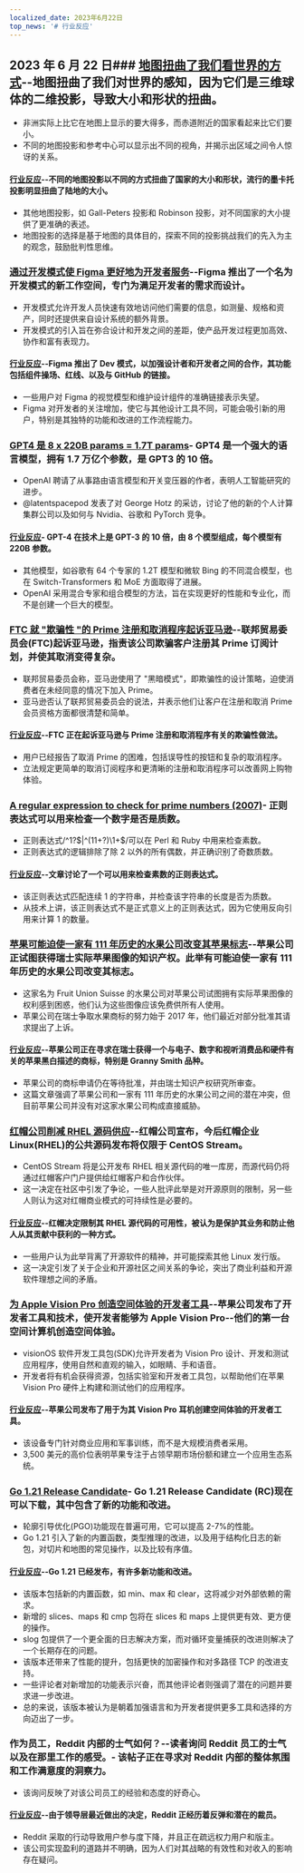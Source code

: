 ```yaml
---
localized_date: 2023年6月22日
top_news: '# 行业反应'
---
```




<CallToAction />

<Steps>

## 2023 年 6 月 22 日### [地图扭曲了我们看世界的方式](https://unchartedterritories.tomaspueyo.com/p/maps-distort-how-we-see-the-world)--地图扭曲了我们对世界的感知，因为它们是三维球体的二维投影，导致大小和形状的扭曲。

- 非洲实际上比它在地图上显示的要大得多，而赤道附近的国家看起来比它们要小。
- 不同的地图投影和参考中心可以显示出不同的视角，并揭示出区域之间令人惊讶的关系。

#### [行业反应](http://news.ycombinator.com/item?id=36421315)--不同的地图投影以不同的方式扭曲了国家的大小和形状，流行的墨卡托投影明显扭曲了陆地的大小。

- 其他地图投影，如 Gall-Peters 投影和 Robinson 投影，对不同国家的大小提供了更准确的表述。
- 地图投影的选择是基于地图的具体目的，探索不同的投影挑战我们的先入为主的观念，鼓励批判性思维。

### [通过开发模式使 Figma 更好地为开发者服务](https://www.figma.com/blog/introducing-dev-mode/)--Figma 推出了一个名为开发模式的新工作空间，专门为满足开发者的需求而设计。

- 开发模式允许开发人员快速有效地访问他们需要的信息，如测量、规格和资产，同时还提供来自设计系统的额外背景。
- 开发模式的引入旨在弥合设计和开发之间的差距，使产品开发过程更加高效、协作和富有表现力。

#### [行业反应](http://news.ycombinator.com/item?id=36420712)--Figma 推出了 Dev 模式，以加强设计者和开发者之间的合作，其功能包括组件操场、红线、以及与 GitHub 的链接。

- 一些用户对 Figma 的视觉模型和维护设计组件的准确链接表示失望。
- Figma 对开发者的关注增加，使它与其他设计工具不同，可能会吸引新的用户，特别是其独特的功能和改进的工作流程能力。

### [GPT4 是 8 x 220B params = 1.7T params](https://twitter.com/swyx/status/1671272883379908608)- GPT4 是一个强大的语言模型，拥有 1.7 万亿个参数，是 GPT3 的 10 倍。

- OpenAI 聘请了从事路由语言模型和开关变压器的作者，表明人工智能研究的进步。
- @latentspacepod 发表了对 George Hotz 的采访，讨论了他的新的个人计算集群公司以及如何与 Nvidia、谷歌和 PyTorch 竞争。

#### [行业反应](http://news.ycombinator.com/item?id=36413296)- GPT-4 在技术上是 GPT-3 的 10 倍，由 8 个模型组成，每个模型有 220B 参数。

- 其他模型，如谷歌有 64 个专家的 1.2T 模型和微软 Bing 的不同混合模型，也在 Switch-Transformers 和 MoE 方面取得了进展。
- OpenAI 采用混合专家和组合模型的方法，旨在实现更好的性能和专业化，而不是创建一个巨大的模型。

### [FTC 就 "欺骗性 "的 Prime 注册和取消程序起诉亚马逊](https://www.cnbc.com/2023/06/21/ftc-sues-amazon-over-deceptive-prime-sign-up-and-cancellation-process.html)--联邦贸易委员会(FTC)起诉亚马逊，指责该公司欺骗客户注册其 Prime 订阅计划，并使其取消变得复杂。

- 联邦贸易委员会称，亚马逊使用了 "黑暗模式"，即欺骗性的设计策略，迫使消费者在未经同意的情况下加入 Prime。
- 亚马逊否认了联邦贸易委员会的说法，并表示他们让客户在注册和取消 Prime 会员资格方面都很清楚和简单。

#### [行业反应](http://news.ycombinator.com/item?id=36418713)--FTC 正在起诉亚马逊与 Prime 注册和取消程序有关的欺骗性做法。

- 用户已经报告了取消 Prime 的困难，包括误导性的按钮和复杂的取消程序。
- 立法规定更简单的取消订阅程序和更清晰的注册和取消程序可以改善网上购物体验。

### [A regular expression to check for prime numbers (2007)](https://www.noulakaz.net/2007/03/18/a-regular-expression-to-check-for-prime-numbers/)- 正则表达式可以用来检查一个数字是否是质数。

- 正则表达式/^1?$|^(11+?)\1+$/可以在 Perl 和 Ruby 中用来检查素数。
- 正则表达式的逻辑排除了除 2 以外的所有偶数，并正确识别了奇数质数。

#### [行业反应](http://news.ycombinator.com/item?id=36413260)--文章讨论了一个可以用来检查素数的正则表达式。

- 该正则表达式匹配连续 1 的字符串，并检查该字符串的长度是否为质数。
- 从技术上讲，该正则表达式不是正式意义上的正则表达式，因为它使用反向引用来计算 1 的数量。

### [苹果可能迫使一家有 111 年历史的水果公司改变其苹果标志](https://www.androidauthority.com/apple-swiss-fruit-company-change-logo-3336622/)--苹果公司正试图获得瑞士实际苹果图像的知识产权。此举有可能迫使一家有 111 年历史的水果公司改变其标志。

- 这家名为 Fruit Union Suisse 的水果公司对苹果公司试图拥有实际苹果图像的权利感到困惑，他们认为这些图像应该免费供所有人使用。
- 苹果公司在瑞士争取水果商标的努力始于 2017 年，他们最近对部分批准其请求提出了上诉。

#### [行业反应](http://news.ycombinator.com/item?id=36416131)--苹果公司正在寻求在瑞士获得一个与电子、数字和视听消费品和硬件有关的苹果黑白描述的商标，特别是 Granny Smith 品种。

- 苹果公司的商标申请仍在等待批准，并由瑞士知识产权研究所审查。
- 这篇文章强调了苹果公司和一家有 111 年历史的水果公司之间的潜在冲突，但目前苹果公司并没有对这家水果公司构成直接威胁。

### [红帽公司削减 RHEL 源码供应](https://lwn.net/Articles/935592/)--红帽公司宣布，今后红帽企业 Linux(RHEL)的公共源码发布将仅限于 CentOS Stream。

- CentOS Stream 将是公开发布 RHEL 相关源代码的唯一库房，而源代码仍将通过红帽客户门户提供给红帽客户和合作伙伴。
- 这一决定在社区中引发了争论，一些人批评此举是对开源原则的限制，另一些人则认为这对红帽商业模式的可持续性是必要的。

#### [行业反应](http://news.ycombinator.com/item?id=36420259)--红帽决定限制其 RHEL 源代码的可用性，被认为是保护其业务和防止他人从其贡献中获利的一种方式。

- 一些用户认为此举背离了开源软件的精神，并可能探索其他 Linux 发行版。
- 这一决定引发了关于企业和开源社区之间关系的争论，突出了商业利益和开源软件理想之间的矛盾。

### [为 Apple Vision Pro 创造空间体验的开发者工具](https://www.apple.com/newsroom/2023/06/developer-tools-to-create-spatial-experiences-for-apple-vision-pro-now-available/)--苹果公司发布了开发者工具和技术，使开发者能够为 Apple Vision Pro--他们的第一台空间计算机创造空间体验。

- visionOS 软件开发工具包(SDK)允许开发者为 Vision Pro 设计、开发和测试应用程序，使用自然和直观的输入，如眼睛、手和语音。
- 开发者将有机会获得资源，包括实验室和开发者工具包，以帮助他们在苹果 Vision Pro 硬件上构建和测试他们的应用程序。

#### [行业反应](http://news.ycombinator.com/item?id=36423648)--苹果公司发布了用于为其 Vision Pro 耳机创建空间体验的开发者工具。

- 该设备专门针对商业应用和军事训练，而不是大规模消费者采用。
- 3,500 美元的高价位表明苹果专注于占领早期市场份额和建立一个应用生态系统。

### [Go 1.21 Release Candidate](https://go.dev/blog/go1.21rc)- Go 1.21 Release Candidate (RC)现在可以下载，其中包含了新的功能和改进。

- 轮廓引导优化(PGO)功能现在普遍可用，它可以提高 2-7%的性能。
- Go 1.21 引入了新的内置函数，类型推理的改进，以及用于结构化日志的新包，对切片和地图的常见操作，以及比较有序值。

#### [行业反应](http://news.ycombinator.com/item?id=36423622)--Go 1.21 已经发布，有许多新功能和改进。

- 该版本包括新的内置函数，如 min、max 和 clear，这将减少对外部依赖的需求。
- 新增的 slices、maps 和 cmp 包将在 slices 和 maps 上提供更有效、更方便的操作。
- slog 包提供了一个更全面的日志解决方案，而对循环变量捕获的改进则解决了一个长期存在的问题。
- 该版本还带来了性能的提升，包括更快的加密操作和对多路径 TCP 的改进支持。
- 一些评论者对新增加的功能表示兴奋，而其他评论者则强调了潜在的问题并要求进一步改进。
- 总的来说，该版本被认为是朝着加强语言和为开发者提供更多工具和选择的方向迈出了一步。

### 作为员工，Reddit 内部的士气如何？--读者询问 Reddit 员工的士气以及在那里工作的感受。- 该帖子正在寻求对 Reddit 内部的整体氛围和工作满意度的洞察力。

- 该询问反映了对该公司员工的经验和态度的好奇心。

#### [行业反应](http://news.ycombinator.com/item?id=36421483)--由于领导层最近做出的决定，Reddit 正经历着反弹和潜在的裁员。

- Reddit 采取的行动导致用户参与度下降，并且正在疏远权力用户和版主。
- 该公司实现盈利的道路并不明确，因为人们对其战略的有效性和对收入的影响存在疑问。

</Steps>
